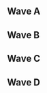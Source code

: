 {{DISPLAYTITLE:Tipped Off 12: ''Melee'' Singles Pools}}{{SetGame|melee}}{{GroupTableSlotSmwInfo
|tourneylink=Tipped Off/12/Melee
|tourneyname=Tipped Off 12
|group_placements=4,5
|final_placements=49-64,65-96
}}
{{tabs static
|name1=Overview
|link1=Tipped Off/12/Melee
|name2=Singles Pools
|link2=Tipped Off/12/Melee/Singles Pools
|name3=Singles Bracket
|link3=Tipped Off/12/Melee/Singles Bracket
|name4=Doubles Pools
|link4=Tipped Off/12/Melee/Doubles Pools
|name5=Doubles Bracket
|link5=Tipped Off/12/Melee/Doubles Bracket
|This=2
}}
==Wave A==
{{Box|start|padding=4em}}
==={{HiddenSort|A1}}===
{{GroupTableStart |Bracket A1|width=300px}}
{{GroupTableSlot|Mew2King|flag=us|win_m=3|lose_m=0|place=1|bg=up|go={{advance|Tipped Off/12/Melee/Singles Bracket#Winners Bracket}}}}
{{GroupTableSlot|bobby big ballz|flag=us|win_m=4|lose_m=1|place=2|bg=stay|go={{advance|Tipped Off/12/Melee/Singles Bracket#Losers Bracket}}}}
{{GroupTableSlot|NIX|flag=us|win_m=3|lose_m=1|place=2|bg=stay|go={{advance|Tipped Off/12/Melee/Singles Bracket#Losers Bracket}}}}
{{GroupTableSlotSmw|Gas$|flag=us|win_m=3|lose_m=2|place=4|bg=down}}
{{GroupTableSlotSmw|DarkGenex|flag=us|win_m=3|lose_m=2|place=5|bg=down}}
{{GroupTableSlotSmw|Cynax|flag=us|win_m=3|lose_m=2|place=5|bg=down}}
{{GroupTableSlot|Greenmario|flag=us|win_m=2|lose_m=2|place=7|bg=down}}
{{GroupTableSlot|Cloud-9|flag=us|win_m=2|lose_m=2|place=7|bg=down}}
{{GroupTableSlot|Gladiator|flag=us|win_m=1|lose_m=2|place=9|bg=down}}
{{GroupTableSlot|Ghost|flag=us|win_m=1|lose_m=2|place=9|bg=down}}
{{GroupTableSlot|Reality|flag=|win_m=1|lose_m=2|place=9|bg=down}}
{{GroupTableSlot|T|flag=us|win_m=0|lose_m=2|place=9|bg=down}}
{{GroupTableSlot|TheGromm|flag=us|win_m=0|lose_m=2|place=13|bg=down}}
{{GroupTableSlot|Kiwiwizard|flag=us|win_m=0|lose_m=2|place=13|bg=down}}
{{GroupTableSlot|MarioKid|flag=us|win_m=0|lose_m=2|place=13|bg=down}}
{{GroupTableEnd}}
{{Box|break|padding=4em}}

==={{HiddenSort|A2}}===
{{GroupTableStart |Bracket A2|width=300px}}
{{GroupTableSlot|Swedish Delight|flag=us|win_m=3|lose_m=0|place=1|bg=up|go={{advance|Tipped Off/12/Melee/Singles Bracket#Winners Bracket}}}}
{{GroupTableSlot|Tempo|flag=us|win_m=4|lose_m=1|place=2|bg=stay|go={{advance|Tipped Off/12/Melee/Singles Bracket#Losers Bracket}}}}
{{GroupTableSlot|CAUP|flag=us|win_m=3|lose_m=1|place=2|bg=stay|go={{advance|Tipped Off/12/Melee/Singles Bracket#Losers Bracket}}}}
{{GroupTableSlotSmw|Bottle|flag=us|win_m=3|lose_m=2|place=4|bg=down}}
{{GroupTableSlotSmw|Channighan|flag=us|win_m=3|lose_m=2|place=5|bg=down}}
{{GroupTableSlotSmw|Wolven|flag=us|win_m=3|lose_m=2|place=5|bg=down}}
{{GroupTableSlot|Tal|flag=us|win_m=2|lose_m=2|place=7|bg=down}}
{{GroupTableSlot|samuel_napalm_death|flag=us|win_m=2|lose_m=2|place=7|bg=down}}
{{GroupTableSlot|Pepsi|flag=us|win_m=1|lose_m=2|place=9|bg=down}}
{{GroupTableSlot|stackdaniel$|flag=us|win_m=1|lose_m=2|place=9|bg=down}}
{{GroupTableSlot|syphonmana|flag=us|win_m=1|lose_m=2|place=9|bg=down}}
{{GroupTableSlot|C$|flag=us|win_m=0|lose_m=2|place=9|bg=down}}
{{GroupTableSlot|Afghans|flag=us|win_m=0|lose_m=2|place=13|bg=down}}
{{GroupTableSlot|MagikarpMania|flag=us|win_m=0|lose_m=2|place=13|bg=down}}
{{GroupTableSlot|Tyme|flag=us|win_m=0|lose_m=2|place=13|bg=down}}
{{GroupTableEnd}}
{{Box|break|padding=4em}}

==={{HiddenSort|A3}}===
{{GroupTableStart |Bracket A3|width=300px}}
{{GroupTableSlot|n0ne|flag=ni|win_m=3|lose_m=0|place=1|bg=up|go={{advance|Tipped Off/12/Melee/Singles Bracket#Winners Bracket}}}}
{{GroupTableSlot|Zook|flag=us|win_m=4|lose_m=1|place=2|bg=stay|go={{advance|Tipped Off/12/Melee/Singles Bracket#Losers Bracket}}}}
{{GroupTableSlot|Baphomet|flag=us|win_m=3|lose_m=1|place=2|bg=stay|go={{advance|Tipped Off/12/Melee/Singles Bracket#Losers Bracket}}}}
{{GroupTableSlotSmw|MrBeenReady|flag=us|win_m=4|lose_m=2|place=4|bg=down}}
{{GroupTableSlotSmw|Who?|flag=us|win_m=3|lose_m=2|place=5|bg=down}}
{{GroupTableSlotSmw|StereoTypicalMexican|flag=us|win_m=2|lose_m=2|place=5|bg=down}}
{{GroupTableSlot|eet|flag=us|win_m=2|lose_m=2|place=7|bg=down}}
{{GroupTableSlot|Wheat|flag=us|win_m=2|lose_m=2|place=7|bg=down}}
{{GroupTableSlot|Reptar's Dad|flag=us|win_m=1|lose_m=2|place=9|bg=down}}
{{GroupTableSlot|Dingo|flag=us|win_m=1|lose_m=2|place=9|bg=down}}
{{GroupTableSlot|Lemon Zest|flag=us|win_m=1|lose_m=2|place=9|bg=down}}
{{GroupTableSlot|bag|flag=us|win_m=0|lose_m=2|place=9|bg=down}}
{{GroupTableSlot|Zuby|flag=us|win_m=0|lose_m=2|place=13|bg=down}}
{{GroupTableSlot|ReeOwO|flag=us|win_m=0|lose_m=2|place=13|bg=down}}
{{GroupTableSlot|oops|flag=|win_m=0|lose_m=2|place=13|bg=down}}
{{GroupTableEnd}}
{{Box|break|padding=4em}}

==={{HiddenSort|A4}}===
{{GroupTableStart |Bracket A4|width=300px}}
{{GroupTableSlot|Colbol|flag=us|win_m=3|lose_m=0|place=1|bg=up|go={{advance|Tipped Off/12/Melee/Singles Bracket#Winners Bracket}}}}
{{GroupTableSlot|Wenbobular|flag=us|win_m=4|lose_m=1|place=2|bg=stay|go={{advance|Tipped Off/12/Melee/Singles Bracket#Losers Bracket}}}}
{{GroupTableSlot|Silver|flag=|win_m=3|lose_m=1|place=2|bg=stay|go={{advance|Tipped Off/12/Melee/Singles Bracket#Losers Bracket}}}}
{{GroupTableSlotSmw|Rayku|flag=us|win_m=4|lose_m=2|place=4|bg=down}}
{{GroupTableSlotSmw|Travis|flag=|win_m=3|lose_m=2|place=5|bg=down}}
{{GroupTableSlotSmw|emy|flag=us|win_m=2|lose_m=2|place=5|bg=down}}
{{GroupTableSlot|Een|flag=us|win_m=2|lose_m=2|place=7|bg=down}}
{{GroupTableSlot|Tylenol|flag=us|win_m=1|lose_m=2|place=7|bg=down}}
{{GroupTableSlot|Sears|flag=us|win_m=1|lose_m=2|place=9|bg=down}}
{{GroupTableSlot|Cardd|flag=us|win_m=1|lose_m=2|place=9|bg=down}}
{{GroupTableSlot|Clay|flag=us|win_m=0|lose_m=2|place=9|bg=down}}
{{GroupTableSlot|KingCons|flag=us|win_m=0|lose_m=2|place=9|bg=down}}
{{GroupTableSlot|NowYoureJustSmashinIt|flag=us|win_m=0|lose_m=2|place=13|bg=down}}
{{GroupTableSlot|Jimmy Johns|flag=us|win_m=0|lose_m=2|place=13|bg=down}}
{{GroupTableEnd}}
{{Box|end}}

==Wave B==
{{Box|start|padding=4em}}
==={{HiddenSort|B1}}===
{{GroupTableStart |Bracket B1|width=300px}}
{{GroupTableSlot|Druggedfox|flag=us|win_m=4|lose_m=0|place=1|bg=up|go={{advance|Tipped Off/12/Melee/Singles Bracket#Winners Bracket}}}}
{{GroupTableSlot|Panda|flag=us|win_m=4|lose_m=1|place=2|bg=stay|go={{advance|Tipped Off/12/Melee/Singles Bracket#Losers Bracket}}}}
{{GroupTableSlot|Dublat|flag=us|win_m=3|lose_m=1|place=2|bg=stay|go={{advance|Tipped Off/12/Melee/Singles Bracket#Losers Bracket}}}}
{{GroupTableSlotSmw|booty blast warrior|flag=us|win_m=4|lose_m=2|place=4|bg=down}}
{{GroupTableSlotSmw|Xtreme|flag=us|win_m=3|lose_m=2|place=5|bg=down}}
{{GroupTableSlotSmw|Vanishing Love|flag=us|win_m=2|lose_m=2|place=5|bg=down}}
{{GroupTableSlot|iKrager|flag=us|win_m=2|lose_m=2|place=7|bg=down}}
{{GroupTableSlot|Breaks|flag=us|win_m=2|lose_m=2|place=7|bg=down}}
{{GroupTableSlot|Karma|flag=us|win_m=1|lose_m=2|place=9|bg=down}}
{{GroupTableSlot|Dunleith|flag=us|win_m=1|lose_m=2|place=9|bg=down}}
{{GroupTableSlot|The Worm|flag=us|win_m=1|lose_m=2|place=9|bg=down}}
{{GroupTableSlot|skoomar|flag=us|win_m=1|lose_m=2|place=9|bg=down}}
{{GroupTableSlot|Omegaspike|flag=us|win_m=0|lose_m=2|place=13|bg=down}}
{{GroupTableSlot|Toasty|flag=us|win_m=0|lose_m=2|place=13|bg=down}}
{{GroupTableSlot|A_E_D|flag=us|win_m=0|lose_m=2|place=13|bg=down}}
{{GroupTableSlot|ShyBoy|flag=us|win_m=0|lose_m=2|place=13|bg=down}}
{{GroupTableEnd}}
{{Box|break|padding=4em}}

==={{HiddenSort|B2}}===
{{GroupTableStart |Bracket B2|width=300px}}
{{GroupTableSlot|Ryan Ford|flag=ca|win_m=3|lose_m=0|place=1|bg=up|go={{advance|Tipped Off/12/Melee/Singles Bracket#Winners Bracket}}}}
{{GroupTableSlot|Kip|flag=us|win_m=4|lose_m=1|place=2|bg=stay|go={{advance|Tipped Off/12/Melee/Singles Bracket#Losers Bracket}}}}
{{GroupTableSlot|Drunksloth|flag=us|win_m=3|lose_m=1|place=2|bg=stay|go={{advance|Tipped Off/12/Melee/Singles Bracket#Losers Bracket}}}}
{{GroupTableSlotSmw|Owl|flag=us|win_m=4|lose_m=2|place=4|bg=down}}
{{GroupTableSlotSmw|Mike G|flag=us|win_m=2|lose_m=2|place=5|bg=down}}
{{GroupTableSlotSmw|RJW|flag=us|win_m=2|lose_m=2|place=5|bg=down}}
{{GroupTableSlot|CeeLew|flag=us|win_m=2|lose_m=2|place=7|bg=down}}
{{GroupTableSlot|Namu|flag=us|win_m=2|lose_m=2|place=7|bg=down}}
{{GroupTableSlot|1_UP|flag=us|win_m=1|lose_m=2|place=9|bg=down}}
{{GroupTableSlot|Gato|flag=us|win_m=1|lose_m=2|place=9|bg=down}}
{{GroupTableSlot|Kairos|flag=us|win_m=1|lose_m=2|place=9|bg=down}}
{{GroupTableSlot|Deviance|flag=us|win_m=1|lose_m=2|place=9|bg=down}}
{{GroupTableSlot|HNTR|flag=|win_m=0|lose_m=2|place=13|bg=down}}
{{GroupTableSlot|MarVeL|flag=us|win_m=0|lose_m=2|place=13|bg=down}}
{{GroupTableSlot|dangumadbruh|flag=us|win_m=0|lose_m=2|place=13|bg=down}}
{{GroupTableEnd}}
{{Box|break|padding=4em}}

==={{HiddenSort|B3}}===
{{GroupTableStart |Bracket B3|width=300px}}
{{GroupTableSlot|iBDW|flag=us|win_m=3|lose_m=0|place=1|bg=up|go={{advance|Tipped Off/12/Melee/Singles Bracket#Winners Bracket}}}}
{{GroupTableSlot|Moist|flag=us|win_m=5|lose_m=1|place=2|bg=stay|go={{advance|Tipped Off/12/Melee/Singles Bracket#Losers Bracket}}}}
{{GroupTableSlot|Harriet|flag=us|win_m=3|lose_m=1|place=2|bg=stay|go={{advance|Tipped Off/12/Melee/Singles Bracket#Losers Bracket}}}}
{{GroupTableSlotSmw|moogle|flag=us|win_m=3|lose_m=2|place=4|bg=down}}
{{GroupTableSlotSmw|Austintacious|flag=us|win_m=2|lose_m=2|place=5|bg=down}}
{{GroupTableSlotSmw|StackDolla$|flag=us|win_m=2|lose_m=2|place=5|bg=down}}
{{GroupTableSlot|paintman|flag=us|win_m=2|lose_m=2|place=7|bg=down}}
{{GroupTableSlot|Kari|flag=us|win_m=2|lose_m=2|place=7|bg=down}}
{{GroupTableSlot|Rooktionary|flag=us|win_m=1|lose_m=2|place=9|bg=down}}
{{GroupTableSlot|St Shaden|flag=us|win_m=1|lose_m=2|place=9|bg=down}}
{{GroupTableSlot|ThaiGuy|flag=us|win_m=1|lose_m=2|place=9|bg=down}}
{{GroupTableSlot|Draven|flag=us|win_m=1|lose_m=2|place=9|bg=down}}
{{GroupTableSlot|BIGCUMMS|flag=us|win_m=0|lose_m=2|place=13|bg=down}}
{{GroupTableSlot|Lugi|flag=us|win_m=0|lose_m=2|place=13|bg=down}}
{{GroupTableSlot|RxF_|flag=us|win_m=0|lose_m=2|place=13|bg=down}}
{{GroupTableEnd}}
{{Box|break|padding=4em}}

==={{HiddenSort|B4}}===
{{GroupTableStart |Bracket B4|width=300px}}
{{GroupTableSlot|Ginger|flag=us|win_m=4|lose_m=0|place=1|bg=up|go={{advance|Tipped Off/12/Melee/Singles Bracket#Winners Bracket}}}}
{{GroupTableSlot|JRad|flag=us|win_m=4|lose_m=1|place=2|bg=stay|go={{advance|Tipped Off/12/Melee/Singles Bracket#Losers Bracket}}}}
{{GroupTableSlot|Arakune|flag=us|win_m=3|lose_m=1|place=2|bg=stay|go={{advance|Tipped Off/12/Melee/Singles Bracket#Losers Bracket}}}}
{{GroupTableSlotSmw|2KrunkVillain|flag=us|win_m=4|lose_m=2|place=4|bg=down}}
{{GroupTableSlotSmw|Slipnslide|flag=us|win_m=3|lose_m=2|place=5|bg=down}}
{{GroupTableSlotSmw|Father|flag=us|win_m=2|lose_m=2|place=5|bg=down}}
{{GroupTableSlot|Lover|flag=us|win_m=2|lose_m=2|place=7|bg=down}}
{{GroupTableSlot|BlueJim|flag=us|win_m=2|lose_m=2|place=7|bg=down}}
{{GroupTableSlot|Big Time Rush|flag=us|win_m=1|lose_m=2|place=9|bg=down}}
{{GroupTableSlot|Sunrise|flag=us|win_m=1|lose_m=2|place=9|bg=down}}
{{GroupTableSlot|What.|flag=us|win_m=1|lose_m=2|place=9|bg=down}}
{{GroupTableSlot|Jabroni|flag=us|win_m=1|lose_m=2|place=9|bg=down}}
{{GroupTableSlot|Jacket|flag=us|win_m=0|lose_m=2|place=13|bg=down}}
{{GroupTableSlot|Subtle T|flag=us|win_m=0|lose_m=2|place=13|bg=down}}
{{GroupTableSlot|Gompp|flag=us|win_m=0|lose_m=2|place=13|bg=down}}
{{GroupTableSlot|AnCo|flag=|win_m=0|lose_m=2|place=13|bg=down}}
{{GroupTableEnd}}
{{Box|end}}

==Wave C==
{{Box|start|padding=4em}}
==={{HiddenSort|C1}}===
{{GroupTableStart |Bracket C1|width=300px}}
{{GroupTableSlot|Hax|flag=us|win_m=3|lose_m=0|place=1|bg=up|go={{advance|Tipped Off/12/Melee/Singles Bracket#Winners Bracket}}}}
{{GroupTableSlot|Mewwy|flag=us|win_m=5|lose_m=1|place=2|bg=stay|go={{advance|Tipped Off/12/Melee/Singles Bracket#Losers Bracket}}}}
{{GroupTableSlot|Electric Flux|flag=us|win_m=3|lose_m=1|place=2|bg=stay|go={{advance|Tipped Off/12/Melee/Singles Bracket#Losers Bracket}}}}
{{GroupTableSlotSmw|DP's Mario|flag=us|win_m=4|lose_m=2|place=4|bg=down}}
{{GroupTableSlotSmw|CaptainCurry|flag=us|win_m=2|lose_m=2|place=5|bg=down}}
{{GroupTableSlotSmw|Dr. Payne|flag=us|win_m=2|lose_m=2|place=5|bg=down}}
{{GroupTableSlot|Shuffla|flag=us|win_m=2|lose_m=2|place=7|bg=down}}
{{GroupTableSlot|Dandy|flag=|win_m=2|lose_m=2|place=7|bg=down}}
{{GroupTableSlot|Ohantheman|flag=us|win_m=1|lose_m=2|place=9|bg=down}}
{{GroupTableSlot|Mage|flag=us|win_m=1|lose_m=2|place=9|bg=down}}
{{GroupTableSlot|Norcroc|flag=us|win_m=1|lose_m=2|place=9|bg=down}}
{{GroupTableSlot|Han|flag=us|win_m=0|lose_m=2|place=9|bg=down}}
{{GroupTableSlot|Pine|flag=us|win_m=0|lose_m=2|place=13|bg=down}}
{{GroupTableSlot|CreeperMcStalk|flag=us|win_m=0|lose_m=2|place=13|bg=down}}
{{GroupTableSlot|Papero|flag=us|win_m=0|lose_m=2|place=13|bg=down}}
{{GroupTableEnd}}
{{Box|break|padding=4em}}

==={{HiddenSort|C2}}===
{{GroupTableStart |Bracket C2|width=300px}}
{{GroupTableSlot|dizzkidboogie|flag=us|win_m=4|lose_m=0|place=1|bg=up|go={{advance|Tipped Off/12/Melee/Singles Bracket#Winners Bracket}}}}
{{GroupTableSlot|TheSWOOPER|flag=us|win_m=4|lose_m=1|place=2|bg=stay|go={{advance|Tipped Off/12/Melee/Singles Bracket#Losers Bracket}}}}
{{GroupTableSlot|XIF|flag=us|win_m=3|lose_m=1|place=2|bg=stay|go={{advance|Tipped Off/12/Melee/Singles Bracket#Losers Bracket}}}}
{{GroupTableSlotSmw|Logan|flag=us|win_m=4|lose_m=2|place=4|bg=down}}
{{GroupTableSlotSmw|SDeems|flag=us|win_m=3|lose_m=2|place=5|bg=down}}
{{GroupTableSlotSmw|Dezno|flag=us|win_m=2|lose_m=2|place=5|bg=down}}
{{GroupTableSlot|TBAG|flag=us|win_m=2|lose_m=2|place=7|bg=down}}
{{GroupTableSlot|Irminger|flag=us|win_m=2|lose_m=2|place=7|bg=down}}
{{GroupTableSlot|Landry|flag=us|win_m=1|lose_m=2|place=9|bg=down}}
{{GroupTableSlot|ZRider|flag=us|win_m=1|lose_m=2|place=9|bg=down}}
{{GroupTableSlot|Masamune|flag=us|win_m=1|lose_m=2|place=9|bg=down}}
{{GroupTableSlot|7DSins|flag=us|win_m=1|lose_m=2|place=9|bg=down}}
{{GroupTableSlot|Dgools|flag=us|win_m=0|lose_m=2|place=13|bg=down}}
{{GroupTableSlot|Yardbird|flag=us|win_m=0|lose_m=2|place=13|bg=down}}
{{GroupTableSlot|Mushu|flag=us|win_m=0|lose_m=2|place=13|bg=down}}
{{GroupTableSlot|Blue|flag=us|win_m=0|lose_m=2|place=13|bg=down}}
{{GroupTableEnd}}
{{Box|break|padding=4em}}

==={{HiddenSort|C3}}===
{{GroupTableStart |Bracket C3|width=300px}}
{{GroupTableSlot|Zealous5000|flag=us|win_m=4|lose_m=0|place=1|bg=up|go={{advance|Tipped Off/12/Melee/Singles Bracket#Winners Bracket}}}}
{{GroupTableSlot|BonkCushy|flag=us|win_m=4|lose_m=1|place=2|bg=stay|go={{advance|Tipped Off/12/Melee/Singles Bracket#Losers Bracket}}}}
{{GroupTableSlot|KPAN|flag=us|win_m=3|lose_m=1|place=2|bg=stay|go={{advance|Tipped Off/12/Melee/Singles Bracket#Losers Bracket}}}}
{{GroupTableSlotSmw|Saef|flag=us|win_m=3|lose_m=2|place=4|bg=down}}
{{GroupTableSlotSmw|FullMetal|flag=us|win_m=3|lose_m=2|place=5|bg=down}}
{{GroupTableSlotSmw|Ms. Jade|flag=us|win_m=3|lose_m=2|place=5|bg=down}}
{{GroupTableSlot|Dog|flag=us|win_m=2|lose_m=2|place=7|bg=down}}
{{GroupTableSlot|Kevo|flag=us|win_m=2|lose_m=2|place=7|bg=down}}
{{GroupTableSlot|Unoriginal|flag=us|win_m=1|lose_m=2|place=9|bg=down}}
{{GroupTableSlot|Stitchface|flag=us|win_m=1|lose_m=2|place=9|bg=down}}
{{GroupTableSlot|.exe|flag=us|win_m=1|lose_m=2|place=9|bg=down}}
{{GroupTableSlot|Pervy-Sage|flag=us|win_m=1|lose_m=2|place=9|bg=down}}
{{GroupTableSlot|J-Roc|flag=us|win_m=0|lose_m=2|place=13|bg=down}}
{{GroupTableSlot|Uber Duck|flag=us|win_m=0|lose_m=2|place=13|bg=down}}
{{GroupTableSlot|BroChill|flag=us|win_m=0|lose_m=2|place=13|bg=down}}
{{GroupTableSlot|datkoops|flag=us|win_m=0|lose_m=2|place=13|bg=down}}
{{GroupTableEnd}}
{{Box|break|padding=4em}}

==={{HiddenSort|C4}}===
{{GroupTableStart |Bracket C4|width=300px}}
{{GroupTableSlot|Tubesssbm|flag=us|win_m=4|lose_m=0|place=1|bg=up|go={{advance|Tipped Off/12/Melee/Singles Bracket#Winners Bracket}}}}
{{GroupTableSlot|Stango|flag=us|win_m=4|lose_m=1|place=2|bg=stay|go={{advance|Tipped Off/12/Melee/Singles Bracket#Losers Bracket}}}}
{{GroupTableSlot|Davemon|flag=us|win_m=3|lose_m=1|place=2|bg=stay|go={{advance|Tipped Off/12/Melee/Singles Bracket#Losers Bracket}}}}
{{GroupTableSlotSmw|Flamin Roy|flag=us|win_m=3|lose_m=2|place=4|bg=down}}
{{GroupTableSlotSmw|Animal Companion|flag=us|win_m=3|lose_m=2|place=5|bg=down}}
{{GroupTableSlotSmw|Kyza|flag=us|win_m=3|lose_m=2|place=5|bg=down}}
{{GroupTableSlot|mouse shampoo|flag=us|win_m=2|lose_m=2|place=7|bg=down}}
{{GroupTableSlot|Choi|flag=us|win_m=2|lose_m=2|place=7|bg=down}}
{{GroupTableSlot|ATG|flag=us|win_m=1|lose_m=2|place=9|bg=down}}
{{GroupTableSlot|Only At Risk|flag=us|win_m=1|lose_m=2|place=9|bg=down}}
{{GroupTableSlot|TomBoComBo|flag=us|win_m=1|lose_m=2|place=9|bg=down}}
{{GroupTableSlot|Don|flag=us|win_m=1|lose_m=2|place=9|bg=down}}
{{GroupTableSlot|Pyro|flag=us|win_m=0|lose_m=2|place=13|bg=down}}
{{GroupTableSlot|rubber tubing|flag=us|win_m=0|lose_m=2|place=13|bg=down}}
{{GroupTableSlot|larka|flag=us|win_m=0|lose_m=2|place=13|bg=down}}
{{GroupTableSlot|Sand Bird|flag=us|win_m=0|lose_m=2|place=13|bg=down}}
{{GroupTableEnd}}
{{Box|end}}

==Wave D==
{{Box|start|padding=4em}}
==={{HiddenSort|D1}}===
{{GroupTableStart |Bracket D1|width=300px}}
{{GroupTableSlot|A Rookie|flag=us|win_m=4|lose_m=0|place=1|bg=up|go={{advance|Tipped Off/12/Melee/Singles Bracket#Winners Bracket}}}}
{{GroupTableSlot|Fabio|flag=us|win_m=5|lose_m=1|place=2|bg=stay|go={{advance|Tipped Off/12/Melee/Singles Bracket#Losers Bracket}}}}
{{GroupTableSlot|Cal|flag=us|win_m=3|lose_m=1|place=2|bg=stay|go={{advance|Tipped Off/12/Melee/Singles Bracket#Losers Bracket}}}}
{{GroupTableSlotSmw|YOld|flag=us|win_m=4|lose_m=2|place=4|bg=down}}
{{GroupTableSlotSmw|GAwes|flag=us|win_m=2|lose_m=2|place=5|bg=down}}
{{GroupTableSlotSmw|Arty|flag=us|win_m=2|lose_m=2|place=5|bg=down}}
{{GroupTableSlot|RobinHood|flag=us|win_m=2|lose_m=2|place=7|bg=down}}
{{GroupTableSlot|Kimchi|flag=us|win_m=2|lose_m=2|place=7|bg=down}}
{{GroupTableSlot|Timepilotchkn|flag=ge|win_m=1|lose_m=2|place=9|bg=down}}
{{GroupTableSlot|Smokin' Penelope|flag=us|win_m=1|lose_m=2|place=9|bg=down}}
{{GroupTableSlot|Nanaba|flag=us|win_m=1|lose_m=2|place=9|bg=down}}
{{GroupTableSlot|Mediocre|flag=us|win_m=1|lose_m=2|place=9|bg=down}}
{{GroupTableSlot|Stunt Daddy|flag=us|win_m=0|lose_m=2|place=13|bg=down}}
{{GroupTableSlot|Fatlard|flag=us|win_m=0|lose_m=2|place=13|bg=down}}
{{GroupTableSlot|lowqualityjpeg|flag=us|win_m=0|lose_m=2|place=13|bg=down}}
{{GroupTableSlot|Azion|flag=|win_m=0|lose_m=2|place=13|bg=down}}
{{GroupTableEnd}}
{{Box|break|padding=4em}}

==={{HiddenSort|D2}}===
{{GroupTableStart |Bracket D2|width=300px}}
{{GroupTableSlot|Darktooth|flag=us|win_m=4|lose_m=0|place=1|bg=up|go={{advance|Tipped Off/12/Melee/Singles Bracket#Winners Bracket}}}}
{{GroupTableSlot|HT|flag=us|win_m=4|lose_m=1|place=2|bg=stay|go={{advance|Tipped Off/12/Melee/Singles Bracket#Losers Bracket}}}}
{{GroupTableSlot|Pengie|flag=us|win_m=3|lose_m=1|place=2|bg=stay|go={{advance|Tipped Off/12/Melee/Singles Bracket#Losers Bracket}}}}
{{GroupTableSlotSmw|DINGO SCUM|flag=us|win_m=3|lose_m=2|place=4|bg=down}}
{{GroupTableSlotSmw|Grab|flag=us|win_m=3|lose_m=2|place=5|bg=down}}
{{GroupTableSlotSmw|OP|flag=us|win_m=3|lose_m=2|place=5|bg=down}}
{{GroupTableSlot|Winkledink|flag=us|win_m=2|lose_m=2|place=7|bg=down}}
{{GroupTableSlot|bearsfan092|flag=us|win_m=2|lose_m=2|place=7|bg=down}}
{{GroupTableSlot|signify|flag=us|win_m=2|lose_m=2|place=9|bg=down}}
{{GroupTableSlot|z1mb0bw4y|flag=us|win_m=1|lose_m=2|place=9|bg=down}}
{{GroupTableSlot|Hennessy|flag=us|win_m=1|lose_m=2|place=9|bg=down}}
{{GroupTableSlot|Caesar|flag=us|win_m=1|lose_m=2|place=9|bg=down}}
{{GroupTableSlot|RipTidess|flag=us|win_m=1|lose_m=2|place=13|bg=down}}
{{GroupTableSlot|Roshi|flag=us|win_m=0|lose_m=2|place=13|bg=down}}
{{GroupTableSlot|PPXD|flag=us|win_m=0|lose_m=2|place=13|bg=down}}
{{GroupTableSlot|LuckyCharms|flag=us|win_m=0|lose_m=2|place=13|bg=down}}
{{GroupTableSlot|Atlantic Falcon|flag=|win_m=0|lose_m=2|place=17|bg=down}}
{{GroupTableEnd}}
{{Box|break|padding=4em}}

==={{HiddenSort|D3}}===
{{GroupTableStart |Bracket D3|width=300px}}
{{GroupTableSlot|Sharkz|flag=us|win_m=4|lose_m=0|place=1|bg=up|go={{advance|Tipped Off/12/Melee/Singles Bracket#Winners Bracket}}}}
{{GroupTableSlot|Bravo|flag=us|win_m=4|lose_m=1|place=2|bg=stay|go={{advance|Tipped Off/12/Melee/Singles Bracket#Losers Bracket}}}}
{{GroupTableSlot|Drephen|flag=us|win_m=3|lose_m=1|place=2|bg=stay|go={{advance|Tipped Off/12/Melee/Singles Bracket#Losers Bracket}}}}
{{GroupTableSlotSmw|Suezo|flag=us|win_m=4|lose_m=2|place=4|bg=down}}
{{GroupTableSlotSmw|Soap|flag=us|win_m=3|lose_m=2|place=5|bg=down}}
{{GroupTableSlotSmw|Kaike|flag=us|win_m=2|lose_m=2|place=5|bg=down}}
{{GroupTableSlot|Dusk|flag=us|win_m=2|lose_m=2|place=7|bg=down}}
{{GroupTableSlot|Skroat|flag=us|win_m=2|lose_m=2|place=7|bg=down}}
{{GroupTableSlot|Tieske|flag=us|win_m=1|lose_m=2|place=9|bg=down}}
{{GroupTableSlot|Ninja Loper|flag=us|win_m=1|lose_m=2|place=9|bg=down}}
{{GroupTableSlot|Schwifty|flag=us|win_m=1|lose_m=2|place=9|bg=down}}
{{GroupTableSlot|griffindork|flag=us|win_m=1|lose_m=2|place=9|bg=down}}
{{GroupTableSlot|Arbeder|flag=us|win_m=0|lose_m=2|place=13|bg=down}}
{{GroupTableSlot|Zeke|flag=us|win_m=0|lose_m=2|place=13|bg=down}}
{{GroupTableSlot|Zoid|flag=us|win_m=0|lose_m=2|place=13|bg=down}}
{{GroupTableSlot|Sushi|flag=us|win_m=0|lose_m=2|place=13|bg=down}}
{{GroupTableEnd}}
{{Box|break|padding=4em}}

==={{HiddenSort|D4}}===
{{GroupTableStart |Bracket D4|width=300px}}
{{GroupTableSlot|Yort|flag=us|win_m=4|lose_m=0|place=1|bg=up|go={{advance|Tipped Off/12/Melee/Singles Bracket#Winners Bracket}}}}
{{GroupTableSlot|baka4moe|flag=us|win_m=4|lose_m=1|place=2|bg=stay|go={{advance|Tipped Off/12/Melee/Singles Bracket#Losers Bracket}}}}
{{GroupTableSlot|Noghrilla|flag=us|win_m=3|lose_m=1|place=2|bg=stay|go={{advance|Tipped Off/12/Melee/Singles Bracket#Losers Bracket}}}}
{{GroupTableSlotSmw|DairDeviL|flag=us|win_m=3|lose_m=2|place=4|bg=down}}
{{GroupTableSlotSmw|dashdancedan|flag=us|win_m=3|lose_m=2|place=5|bg=down}}
{{GroupTableSlotSmw|Gilgadu|flag=us|win_m=3|lose_m=2|place=5|bg=down}}
{{GroupTableSlot|Rob$|flag=us|win_m=2|lose_m=2|place=7|bg=down}}
{{GroupTableSlot|Tyrian|flag=us|win_m=2|lose_m=2|place=7|bg=down}}
{{GroupTableSlot|Sace|flag=us|win_m=1|lose_m=2|place=9|bg=down}}
{{GroupTableSlot|hardberry|flag=us|win_m=1|lose_m=2|place=9|bg=down}}
{{GroupTableSlot|Sneazi|flag=us|win_m=1|lose_m=2|place=9|bg=down}}
{{GroupTableSlot|Forbidden|flag=us|win_m=1|lose_m=2|place=9|bg=down}}
{{GroupTableSlot|Jiffy Mixx|flag=us|win_m=0|lose_m=2|place=13|bg=down}}
{{GroupTableSlot|Omega|flag=us|win_m=0|lose_m=2|place=13|bg=down}}
{{GroupTableSlot|ChuChuTrain|flag=us|win_m=0|lose_m=2|place=13|bg=down}}
{{GroupTableSlot|StarDiamond|flag=us|win_m=0|lose_m=2|place=13|bg=down}}
{{GroupTableEnd}}
{{Box|end}}
